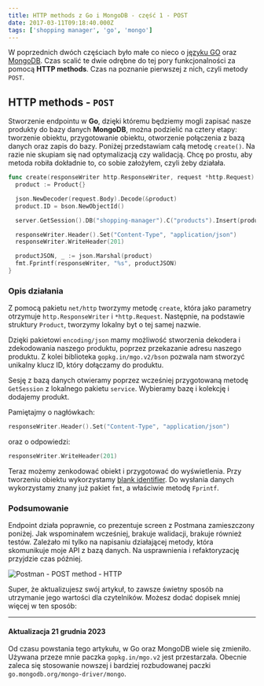 ```yaml
---
title: HTTP methods z Go i MongoDB - część 1 - POST
date: 2017-03-11T09:18:40.000Z
tags: ['shopping manager', 'go', 'mongo']
---
```


W poprzednich dwóch częściach było małe co nieco o [języku GO](/go-programming-language-startujemy/) oraz [MongoDB](/mongodb-i-mgo-czyli-kilka-slow-o-bazie-danych-dla-jezyka-go/). Czas scalić te dwie odrębne do tej pory funkcjonalności za pomocą **HTTP methods**. Czas na poznanie pierwszej z nich, czyli metody `POST`.

## HTTP methods - `POST`

Stworzenie endpointu w **Go**, dzięki któremu będziemy mogli zapisać nasze produkty do bazy danych **MongoDB**, można podzielić na cztery etapy: tworzenie obiektu, przygotowanie obiektu, otworzenie połączenia z bazą danych oraz zapis do bazy. Poniżej przedstawiam całą metodę `create()`. Na razie nie skupiam się nad optymalizacją czy walidacją. Chcę po prostu, aby metoda robiła dokładnie to, co sobie założyłem, czyli żeby działała.

```go
func create(responseWriter http.ResponseWriter, request *http.Request) {
  product := Product{}

  json.NewDecoder(request.Body).Decode(&product)
  product.ID = bson.NewObjectId()

  server.GetSession().DB("shopping-manager").C("products").Insert(product)

  responseWriter.Header().Set("Content-Type", "application/json")
  responseWriter.WriteHeader(201)

  productJSON, _ := json.Marshal(product)
  fmt.Fprintf(responseWriter, "%s", productJSON)
}
```

### Opis działania

Z pomocą pakietu `net/http` tworzymy metodę `create`, która jako parametry otrzymuje `http.ResponseWriter` i `*http.Request`. Następnie, na podstawie struktury `Product`, tworzymy lokalny byt o tej samej nazwie.

Dzięki pakietowi `encoding/json` mamy możliwość stworzenia dekodera i zdekodowania naszego produktu, poprzez przekazanie adresu naszego produktu. Z kolei biblioteka `gopkg.in/mgo.v2/bson` pozwala nam stworzyć unikalny klucz ID, który dołączamy do produktu.

Sesję z bazą danych otwieramy poprzez wcześniej przygotowaną metodę `GetSession` z lokalnego pakietu `service`. Wybieramy bazę i kolekcję i dodajemy produkt.

Pamiętajmy o nagłówkach:

```go
responseWriter.Header().Set("Content-Type", "application/json")
```

oraz o odpowiedzi:

```go
responseWriter.WriteHeader(201)
```

Teraz możemy zenkodować obiekt i przygotować do wyświetlenia. Przy tworzeniu obiektu wykorzystamy [blank identifier](https://golang.org/doc/effective_go.html#blank). Do wysłania danych wykorzystamy znany już pakiet `fmt`, a właściwie metodę `Fprintf`.

### Podsumowanie

Endpoint działa poprawnie, co prezentuje screen z Postmana zamieszczony poniżej. Jak wspominałem wcześniej, brakuje walidacji, brakuje również testów. Zależało mi tylko na napisaniu działającej metody, która skomunikuje moje API z bazą danych. Na usprawnienia i refaktoryzację przyjdzie czas później.

![Postman - POST method - HTTP](./Zrzut-ekranu-2017-03-11-o-10.05.51.png)

Super, że aktualizujesz swój artykuł, to zawsze świetny sposób na utrzymanie jego wartości dla czytelników. Możesz dodać dopisek mniej więcej w ten sposób:

---

#### Aktualizacja 21 grudnia 2023

Od czasu powstania tego artykułu, w Go oraz MongoDB wiele się zmieniło. Używana przeze mnie paczka `gopkg.in/mgo.v2` jest przestarzała. Obecnie zaleca się stosowanie nowszej i bardziej rozbudowanej paczki `go.mongodb.org/mongo-driver/mongo`.

